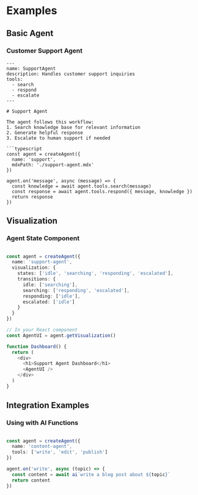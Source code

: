 # Examples

## Basic Agent

### Customer Support Agent

```mdx
---
name: SupportAgent
description: Handles customer support inquiries
tools:
  - search
  - respond
  - escalate
---

# Support Agent

The agent follows this workflow:
1. Search knowledge base for relevant information
2. Generate helpful response
3. Escalate to human support if needed

```typescript
const agent = createAgent({
  name: 'support',
  mdxPath: './support-agent.mdx'
})

agent.on('message', async (message) => {
  const knowledge = await agent.tools.search(message)
  const response = await agent.tools.respond({ message, knowledge })
  return response
})
```

## Visualization

### Agent State Component

```typescript

const agent = createAgent({
  name: 'support-agent',
  visualization: {
    states: ['idle', 'searching', 'responding', 'escalated'],
    transitions: {
      idle: ['searching'],
      searching: ['responding', 'escalated'],
      responding: ['idle'],
      escalated: ['idle']
    }
  }
})

// In your React component
const AgentUI = agent.getVisualization()

function Dashboard() {
  return (
    <div>
      <h1>Support Agent Dashboard</h1>
      <AgentUI />
    </div>
  )
}
```

## Integration Examples

### Using with AI Functions

```typescript

const agent = createAgent({
  name: 'content-agent',
  tools: ['write', 'edit', 'publish']
})

agent.on('write', async (topic) => {
  const content = await ai`write a blog post about ${topic}`
  return content
})
```
